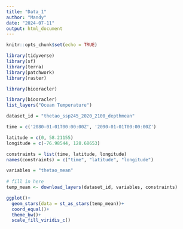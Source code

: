 ```yaml
---
title: "Data_1"
author: "Mandy"
date: "2024-07-11"
output: html_document
---
```


```r
knitr::opts_chunk$set(echo = TRUE)

library(tidyverse)
library(sf)
library(terra)
library(patchwork)
library(raster)

library(biooracler)
```

```r
library(biooracler)
list_layers("Ocean Temperature")
```

```r
dataset_id = "thetao_ssp245_2020_2100_depthmean"

time = c('2080-01-01T00:00:00Z', '2090-01-01T00:00:00Z')

latitude = c(0, 58.21155) 
longitude = c(-76.98544, 128.68653) 

constraints = list(time, latitude, longitude)
names(constraints) = c("time", "latitude", "longitude")

variables = "thetao_mean"
              
# fill in here
temp_mean <- download_layers(dataset_id, variables, constraints)
```

```r
ggplot()+
  geom_stars(data = st_as_stars(temp_mean))+
  coord_equal()+
  theme_bw()+
  scale_fill_viridis_c()
```

